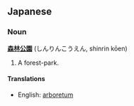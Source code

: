 ==Japanese==
===Noun===
'''[[森林]][[公園]]''' (しんりんこうえん, shinrin kōen)

# A forest-park.

====Translations====
*English: [[arboretum]]